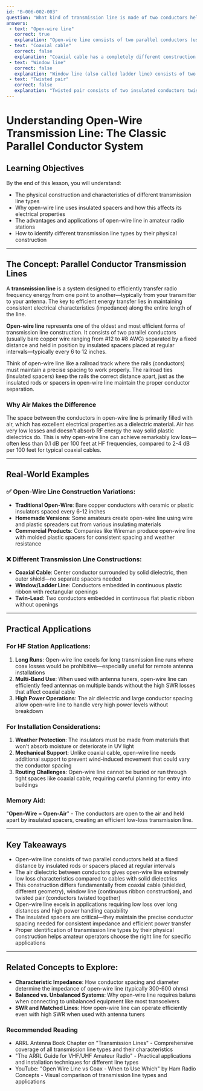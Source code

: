 ```yaml
---
id: "B-006-002-003"
question: "What kind of transmission line is made of two conductors held apart by insulated rods?"
answers:
 - text: "Open-wire line"
   correct: true
   explanation: "Open-wire line consists of two parallel conductors (usually bare copper wire) separated by a fixed distance using insulated spacers or rods at regular intervals. These spacers maintain the proper conductor spacing while allowing air to serve as the primary dielectric between the wires. This construction gives open-wire line its characteristic low loss and high power-handling capability, making it ideal for long runs and high-power applications."
 - text: "Coaxial cable"
   correct: false
   explanation: "Coaxial cable has a completely different construction with a center conductor surrounded by a dielectric material, which is then enclosed by an outer conductor (shield) and protective jacket. The conductors are not held apart by insulated rods but rather by solid or foam dielectric material that fills the space between them. This creates a shielded, balanced transmission system unlike open-wire line."
 - text: "Window line"
   correct: false
   explanation: "Window line (also called ladder line) consists of two parallel conductors embedded in or attached to a continuous ribbon of insulating material with rectangular 'windows' or openings cut out to reduce dielectric losses. Unlike open-wire line, the conductors are not held apart by separate insulated rods but are integrated into a solid ribbon structure with air-filled windows."
 - text: "Twisted pair"
   correct: false
   explanation: "Twisted pair consists of two insulated conductors twisted together in a helical pattern, often with an overall jacket. The conductors are not held apart by insulated rods but are actually in close contact with each other (separated only by their individual insulation) and twisted to reduce electromagnetic interference. This construction is completely different from the parallel, spaced conductor design of open-wire line."
---
```


# Understanding Open-Wire Transmission Line: The Classic Parallel Conductor System

## Learning Objectives
By the end of this lesson, you will understand:
- The physical construction and characteristics of different transmission line types
- Why open-wire line uses insulated spacers and how this affects its electrical properties
- The advantages and applications of open-wire line in amateur radio stations
- How to identify different transmission line types by their physical construction

---

## The Concept: Parallel Conductor Transmission Lines

A **transmission line** is a system designed to efficiently transfer radio frequency energy from one point to another—typically from your transmitter to your antenna. The key to efficient energy transfer lies in maintaining consistent electrical characteristics (impedance) along the entire length of the line.

**Open-wire line** represents one of the oldest and most efficient forms of transmission line construction. It consists of two parallel conductors (usually bare copper wire ranging from #12 to #8 AWG) separated by a fixed distance and held in position by insulated spacers placed at regular intervals—typically every 6 to 12 inches.

Think of open-wire line like a railroad track where the rails (conductors) must maintain a precise spacing to work properly. The railroad ties (insulated spacers) keep the rails the correct distance apart, just as the insulated rods or spacers in open-wire line maintain the proper conductor separation.

### Why Air Makes the Difference

The space between the conductors in open-wire line is primarily filled with air, which has excellent electrical properties as a dielectric material. Air has very low losses and doesn't absorb RF energy the way solid plastic dielectrics do. This is why open-wire line can achieve remarkably low loss—often less than 0.1 dB per 100 feet at HF frequencies, compared to 2-4 dB per 100 feet for typical coaxial cables.

---

## Real-World Examples

### ✅ Open-Wire Line Construction Variations:
- **Traditional Open-Wire**: Bare copper conductors with ceramic or plastic insulators spaced every 6-12 inches
- **Homemade Versions**: Some amateurs create open-wire line using wire and plastic spreaders cut from various insulating materials
- **Commercial Products**: Companies like Wireman produce open-wire line with molded plastic spacers for consistent spacing and weather resistance

### ❌ Different Transmission Line Constructions:
- **Coaxial Cable**: Center conductor surrounded by solid dielectric, then outer shield—no separate spacers needed
- **Window/Ladder Line**: Conductors embedded in continuous plastic ribbon with rectangular openings
- **Twin-Lead**: Two conductors embedded in continuous flat plastic ribbon without openings

---

## Practical Applications

### For HF Station Applications:
1. **Long Runs**: Open-wire line excels for long transmission line runs where coax losses would be prohibitive—especially useful for remote antenna installations
2. **Multi-Band Use**: When used with antenna tuners, open-wire line can efficiently feed antennas on multiple bands without the high SWR losses that affect coaxial cable
3. **High Power Operations**: The air dielectric and large conductor spacing allow open-wire line to handle very high power levels without breakdown

### For Installation Considerations:
1. **Weather Protection**: The insulators must be made from materials that won't absorb moisture or deteriorate in UV light
2. **Mechanical Support**: Unlike coaxial cable, open-wire line needs additional support to prevent wind-induced movement that could vary the conductor spacing
3. **Routing Challenges**: Open-wire line cannot be buried or run through tight spaces like coaxial cable, requiring careful planning for entry into buildings

### Memory Aid:
"**Open-Wire = Open-Air**" - The conductors are open to the air and held apart by insulated spacers, creating an efficient low-loss transmission line.

---

## Key Takeaways

- Open-wire line consists of two parallel conductors held at a fixed distance by insulated rods or spacers placed at regular intervals
- The air dielectric between conductors gives open-wire line extremely low loss characteristics compared to cables with solid dielectrics
- This construction differs fundamentally from coaxial cable (shielded, different geometry), window line (continuous ribbon construction), and twisted pair (conductors twisted together)
- Open-wire line excels in applications requiring low loss over long distances and high power handling capability
- The insulated spacers are critical—they maintain the precise conductor spacing needed for consistent impedance and efficient power transfer
- Proper identification of transmission line types by their physical construction helps amateur operators choose the right line for specific applications

---

## Related Concepts to Explore:
- **Characteristic Impedance**: How conductor spacing and diameter determine the impedance of open-wire line (typically 300-600 ohms)
- **Balanced vs. Unbalanced Systems**: Why open-wire line requires baluns when connecting to unbalanced equipment like most transceivers
- **SWR and Matched Lines**: How open-wire line can operate efficiently even with high SWR when used with antenna tuners

### Recommended Reading

- ARRL Antenna Book Chapter on "Transmission Lines" - Comprehensive coverage of all transmission line types and their characteristics
- "The ARRL Guide for VHF/UHF Amateur Radio" - Practical applications and installation techniques for different line types
- YouTube: "Open Wire Line vs Coax - When to Use Which" by Ham Radio Concepts - Visual comparison of transmission line types and applications